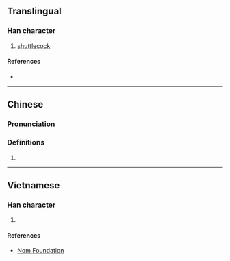 {{character info/new}}
==Translingual==

===Han character===
{{Han char|rn=82|rad=毛|as=09|sn=13|four=25714|canj=HUNKQ|ids=⿺毛建}}

# [[shuttlecock]]

====References====
* {{Han ref|kx=0595.130|dkj=16909|dj=0986.390|hdz=32001.050|uh=6BFD|ud=27645|bh=B7B7|bd=47031}}

----

==Chinese==
{{zh-forms}}

===Pronunciation===
{{zh-pron
|m=jiàn
|c=gin3,jin2
|mc=
|oc=
|ma=
|cat=n
}}

===Definitions===
{{zh-hanzi}}

# {{rfdef|lang=zh}}

----

==Vietnamese==

===Han character===
{{vi-readings|rs=毛09|hanviet=kiện}}

# {{defn|lang=vi|sort=毛09}}

====References====
* [http://nomfoundation.org/common/nom_details.php?codepoint=6bfd Nom Foundation]